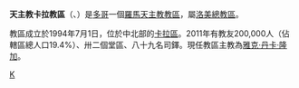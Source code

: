 {{Infobox Roman Catholic diocese
|Roman Catholic Diocese of = 天主教卡拉教區
|Latin name of diocese = Dioecesis Karaënsis
|image =Togo-karte-politisch-kara.png
|caption =教區位置
|location = 多哥
|territory =卡拉區
|population =200,000
|rite = 拉丁禮
|patron =
|province =洛美
|established = 1994年
|cathedral = 聖伯多祿聖保祿主教座堂
|co-cathedral =
|leadership = 主教
|website =
|教宗 =
|metropolitan =
|ordinary = 雅克·丹卡·隆加
|coadjutor bishop =
|auxiliary =
}}

'''天主教卡拉教區'''（{{lang-la|Dioecesis Karaënsis}}、{{lang-fr|Diocèse de Kara}}）是[[多哥|多哥]]一個[[羅馬天主教|羅馬天主教]][[教區|教區]]，屬[[天主教洛美總教區|洛美總教區]]。

教區成立於1994年7月1日，位於中北部的[[卡拉區|卡拉區]]。2011年有教友200,000人（佔轄區總人口19.4%）、卅二個堂區、八十九名司鐸。現任教區主教為[[雅克·丹卡·隆加|雅克·丹卡·隆加]]。

{{多哥天主教教區}}
[[Category:多哥天主教教區|K]]